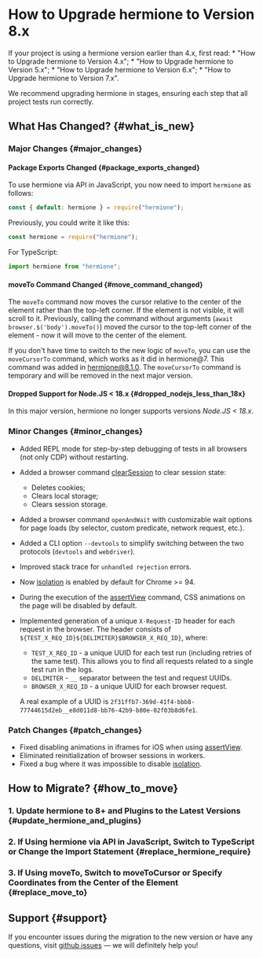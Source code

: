 
# How to Upgrade hermione to Version 8.x

<Admonition type="warning">
If your project is using a hermione version earlier than 4.x, first read:
* "How to Upgrade hermione to Version 4.x";
* "How to Upgrade hermione to Version 5.x";
* "How to Upgrade hermione to Version 6.x";
* "How to Upgrade hermione to Version 7.x".

We recommend upgrading hermione in stages, ensuring each step that all project tests run correctly.

</Admonition>

## What Has Changed? {#what_is_new}

### Major Changes {#major_changes}

#### Package Exports Changed {#package_exports_changed}

To use hermione via API in JavaScript, you now need to import `hermione` as follows:

```javascript
const { default: hermione } = require("hermione");
```

Previously, you could write it like this:

```javascript
const hermione = require("hermione");
```

For TypeScript:

```typescript
import hermione from "hermione";
```

#### moveTo Command Changed {#move_command_changed}

The `moveTo` command now moves the cursor relative to the center of the element rather than the top-left corner. If the element is not visible, it will scroll to it. Previously, calling the command without arguments (`await browser.$('body').moveTo()`) moved the cursor to the top-left corner of the element - now it will move to the center of the element.

If you don't have time to switch to the new logic of `moveTo`, you can use the `moveCursorTo` command, which works as it did in hermione@7. This command was added in hermione@8.1.0. The `moveCursorTo` command is temporary and will be removed in the next major version.

#### Dropped Support for Node.JS < 18.x {#dropped_nodejs_less_than_18x}

In this major version, hermione no longer supports versions _Node.JS < 18.x_.

### Minor Changes {#minor_changes}

-   Added REPL mode for step-by-step debugging of tests in all browsers (not only CDP) without restarting.
-   Added a browser command [clearSession][hermione-clear-session] to clear session state:
    -   Deletes cookies;
    -   Clears local storage;
    -   Clears session storage.
-   Added a browser command `openAndWait` with customizable wait options for page loads (by selector, custom predicate, network request, etc.).
-   Added a CLI option `--devtools` to simplify switching between the two protocols (`devtools` and `webdriver`).
-   Improved stack trace for `unhandled rejection` errors.
-   Now [isolation][hermione-isolation] is enabled by default for Chrome >= 94.
-   During the execution of the [assertView][hermione-assert-view] command, CSS animations on the page will be disabled by default.
-   Implemented generation of a unique `X-Request-ID` header for each request in the browser. The header consists of `${TEST_X_REQ_ID}${DELIMITER}$BROWSER_X_REQ_ID}`, where:

    -   `TEST_X_REQ_ID` - a unique UUID for each test run (including retries of the same test). This allows you to find all requests related to a single test run in the logs.
    -   `DELIMITER` - `__` separator between the test and request UUIDs.
    -   `BROWSER_X_REQ_ID` - a unique UUID for each browser request.

    A real example of a UUID is `2f31ffb7-369d-41f4-bbb8-77744615d2eb__e8d011d8-bb76-42b9-b80e-02f03b8d6fe1`.

### Patch Changes {#patch_changes}

-   Fixed disabling animations in iframes for iOS when using [assertView][hermione-assert-view].
-   Eliminated reinitialization of browser sessions in workers.
-   Fixed a bug where it was impossible to disable [isolation][hermione-isolation].

## How to Migrate? {#how_to_move}

### 1. Update hermione to 8+ and Plugins to the Latest Versions {#update_hermione_and_plugins}

### 2. If Using hermione via API in JavaScript, Switch to TypeScript or Change the Import Statement {#replace_hermione_require}

### 3. If Using moveTo, Switch to moveToCursor or Specify Coordinates from the Center of the Element {#replace_move_to}

## Support {#support}

If you encounter issues during the migration to the new version or have any questions, visit [github issues][gh-issues] — we will definitely help you!

[how-to-upgrade-hermione-to-4]: ../../migrations/how-to-upgrade-hermione-to-4
[how-to-upgrade-hermione-to-5]: ../../migrations/how-to-upgrade-hermione-to-5
[how-to-upgrade-hermione-to-6]: ../../migrations/how-to-upgrade-hermione-to-6
[how-to-upgrade-hermione-to-7]: ../../migrations/how-to-upgrade-hermione-to-7
[prepare-browser]: ../../config/prepare-browser
[hermione-clear-session]: https://github.com/gemini-testing/hermione?tab=readme-ov-file#clearsession
[hermione-isolation]: https://github.com/gemini-testing/hermione?tab=readme-ov-file#isolation
[hermione-assert-view]: https://github.com/gemini-testing/hermione?tab=readme-ov-file#assertview
[gh-issues]: https://github.com/gemini-testing/testplane/issues
